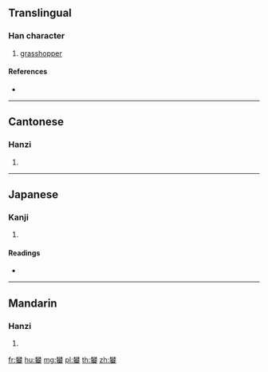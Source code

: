 {{character info/new}}
==Translingual==

===Han character===
{{Han char|rn=142|rad=虫|as=15|sn=21|four=22136|canj=DDKLI}}

# [[grasshopper]]

====References====
* {{Han ref|kx=1101.250|dkj=33780|dj=1565.050|hdz=42902.040|uh=881C|ud=34844|bh=F645|bd=63045}}

----

==Cantonese==

===Hanzi===
{{yue-hanzi|jyut=|y=faan4}}

# {{defn|lang=yue|sort=虫15}}

----

==Japanese==

===Kanji===
{{ja-kanji|grade=|rs=虫15}}

# {{defn|lang=ja|sort=虫15}}

====Readings====
* {{ja-readings|on=[[はん]] (han), [[ぼん]] (bon)|kun=[[いなご]] (inago)|nanori=}}

----

==Mandarin==

===Hanzi===
{{cmn-hanzi|pin=[[fán]] ([[fan2]])|wg=fan<sup>2</sup>}}

# {{defn|lang=cmn|sort=虫15}}

[[fr:蠜]]
[[hu:蠜]]
[[mg:蠜]]
[[pl:蠜]]
[[th:蠜]]
[[zh:蠜]]